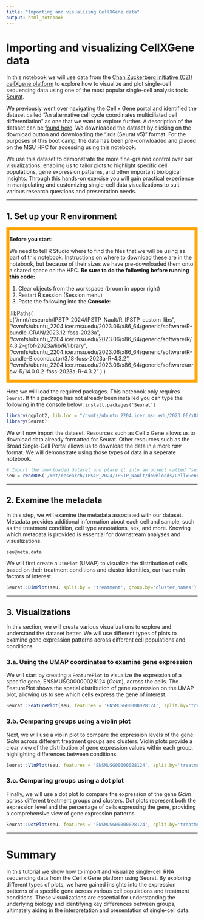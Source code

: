 ---
title: "Importing and visualizing CellXGene data"
output: html_notebook
---

# Importing and visualizing CellXGene data

In this notebook we will use data from the [Chan Zuckerberg Initiative (CZI) cellXgene platform](https://cellxgene.cziscience.com/datasets) to explore how to visualize and plot single-cell sequencing data using one of the most popular single-cell analysis tools [Seurat](https://satijalab.org/seurat/).

We previously went over navigating the Cell x Gene portal and identified the dataset called "An alternative cell cycle coordinates multiciliated cell differentiation" as one that we want to explore further. A description of the dataset can be [found here](https://cellxgene.cziscience.com/collections/c26ca66a-63ea-4059-a24e-0e0be0a2a173). We downloaded the dataset by clicking on the download button and downloading the ".rds (Seurat v5)" format. For the purposes of this boot camp, the data has been pre-donwloaded and placed on the MSU HPC for accessing using this notebook.

We use this dataset to demonstrate the more fine-grained control over our visualizations, enabling us to tailor plots to highlight specific cell populations, gene expression patterns, and other important biological insights. Through this hands-on exercise you will gain practical experience in manipulating and customizing single-cell data visualizations to suit various research questions and presentation needs.

------------------------------------------------------------------------

## 1. Set up your R environment

::: {style="border: 8px solid orange"}
**Before you start:**

We need to tell R Studio where to find the files that we will be using as part of this notebook. Instructions on where to download these are in the notebook, but because of their sizes we have pre-downloaded them onto a shared space on the HPC. **Be sure to do the following before running this code:**

1.  Clear objects from the workspace (broom in upper right)
2.  Restart R session (Session menu)
3.  Paste the following into the **Console**:

.libPaths( c("/mnt/research/IPSTP_2024/IPSTP_Nault/R_IPSTP_custom_libs", "/cvmfs/ubuntu_2204.icer.msu.edu/2023.06/x86_64/generic/software/R-bundle-CRAN/2023.12-foss-2023a", "/cvmfs/ubuntu_2204.icer.msu.edu/2023.06/x86_64/generic/software/R/4.3.2-gfbf-2023a/lib/R/library", "/cvmfs/ubuntu_2204.icer.msu.edu/2023.06/x86_64/generic/software/R-bundle-Bioconductor/3.18-foss-2023a-R-4.3.2", "/cvmfs/ubuntu_2204.icer.msu.edu/2023.06/x86_64/generic/software/arrow-R/14.0.0.2-foss-2023a-R-4.3.2" ) )
:::

Here we will load the required packages. This notebook only requires `Seurat`. If this package has not already been installed you can type the following in the console below: `install.packages('Seurat')`

```{r}
library(ggplot2, lib.loc = "/cvmfs/ubuntu_2204.icer.msu.edu/2023.06/x86_64/generic/software/R-bundle-CRAN/2023.12-foss-2023a")
library(Seurat)
```

We will now import the dataset. Resources such as Cell x Gene allows us to download data already formatted for Seurat. Other resources such as the Broad Single-Cell Portal allows us to download the data in a more <i>raw</i> format. We will demonstrate using those types of data in a seperate notebook.

```{r}
# Import the downloaded dataset and place it into an object called "seu"
seu = readRDS('/mnt/research/IPSTP_2024/IPSTP_Nault/downloads/CellxGene/CZI_sample_data.rds')
```

------------------------------------------------------------------------

## 2. Examine the metadata

In this step, we will examine the metadata associated with our dataset. Metadata provides additional information about each cell and sample, such as the treatment condition, cell type annotations, sex, and more. Knowing which metadata is provided is essential for downstream analyses and visualizations.

```{r}
seu@meta.data
```

We will first create a `DimPlot` (UMAP) to visualize the distribution of cells based on their treatment conditions and cluster identities, our two main factors of interest.

```{r}
Seurat::DimPlot(seu, split.by = 'treatment', group.by='cluster_names')
```

------------------------------------------------------------------------

## 3. Visualizations

In this section, we will create various visualizations to explore and understand the dataset better. We will use different types of plots to examine gene expression patterns across different cell populations and conditions.

### 3.a. Using the UMAP coordinates to examine gene expression

We will start by creating a `FeaturePlot` to visualize the expression of a specific gene, ENSMUSG00000028124 (*Gclm*), across the cells. The FeaturePlot shows the spatial distribution of gene expression on the UMAP plot, allowing us to see which cells express the gene of interest.

```{r}
Seurat::FeaturePlot(seu, features = 'ENSMUSG00000028124', split.by='treatment')
```

### 3.b. Comparing groups using a violin plot

Next, we will use a violin plot to compare the expression levels of the gene *Gclm* across different treatment groups and clusters. Violin plots provide a clear view of the distribution of gene expression values within each group, highlighting differences between conditions.

```{r}
Seurat::VlnPlot(seu, features = 'ENSMUSG00000028124', split.by='treatment', group.by='cluster_names')
```

### 3.c. Comparing groups using a dot plot

Finally, we will use a dot plot to compare the expression of the gene *Gclm* across different treatment groups and clusters. Dot plots represent both the expression level and the percentage of cells expressing the gene, providing a comprehensive view of gene expression patterns.

```{r}
Seurat::DotPlot(seu, features = 'ENSMUSG00000028124', split.by='treatment', group.by='cluster_names')
```

------------------------------------------------------------------------

# Summary

In this tutorial we show how to import and visualize single-cell RNA sequencing data from the Cell x Gene platform using Seurat. By exploring different types of plots, we have gained insights into the expression patterns of a specific gene across various cell populations and treatment conditions. These visualizations are essential for understanding the underlying biology and identifying key differences between groups, ultimately aiding in the interpretation and presentation of single-cell data.
